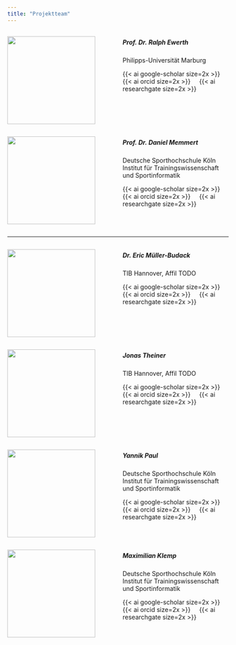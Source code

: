 ```yaml
---
title: "Projektteam"
---
```


::::: columns
::: {.column width="50%" vertical-align="middle"}
[![](img/ewerth.png){fig-align="left" height="200"}](https://scholar.google.de/citations?user=rDiYRfwAAAAJ&hl=de)
:::

::: {.column width="50%"}
##### **Prof. Dr. Ralph Ewerth**

Philipps-Universität Marburg

[{{< ai google-scholar size=2x >}}](https://scholar.google.de/citations?user=rDiYRfwAAAAJ&hl=de){style="text-decoration:none"}     [{{< ai orcid size=2x >}}](https://scholar.google.de/citations?user=rDiYRfwAAAAJ&hl=de){style="text-decoration:none"}     [{{< ai researchgate size=2x >}}](https://scholar.google.de/citations?user=rDiYRfwAAAAJ&hl=de){style="text-decoration:none"}
:::
:::::

::::: columns
::: {.column width="50%" vertical-align="middle"}
[![](img/memmert.png){fig-align="left" height="200"}](https://scholar.google.de/citations?user=rDiYRfwAAAAJ&hl=de)
:::

::: {.column width="50%"}
##### **Prof. Dr. Daniel Memmert**

Deutsche Sporthochschule Köln\
Institut für Trainingswissenschaft und Sportinformatik

[{{< ai google-scholar size=2x >}}](https://scholar.google.de/citations?user=rDiYRfwAAAAJ&hl=de){style="text-decoration:none"}     [{{< ai orcid size=2x >}}](https://scholar.google.de/citations?user=rDiYRfwAAAAJ&hl=de){style="text-decoration:none"}     [{{< ai researchgate size=2x >}}](https://scholar.google.de/citations?user=rDiYRfwAAAAJ&hl=de){style="text-decoration:none"}
:::
:::::

------------------------------------------------------------------------

::::: columns
::: {.column width="50%" vertical-align="middle"}
[![](img/muellerbudack.png){fig-align="left" height="200"}](https://scholar.google.de/citations?user=rDiYRfwAAAAJ&hl=de)
:::

::: {.column width="50%"}
##### **Dr. Eric Müller-Budack**

TIB Hannover, Affil TODO

[{{< ai google-scholar size=2x >}}](https://scholar.google.de/citations?user=rDiYRfwAAAAJ&hl=de){style="text-decoration:none"}     [{{< ai orcid size=2x >}}](https://scholar.google.de/citations?user=rDiYRfwAAAAJ&hl=de){style="text-decoration:none"}     [{{< ai researchgate size=2x >}}](https://scholar.google.de/citations?user=rDiYRfwAAAAJ&hl=de){style="text-decoration:none"}
:::
:::::

::::: columns
::: {.column width="50%" vertical-align="middle"}
[![](img/theiner.png){fig-align="left" height="200"}](https://scholar.google.de/citations?user=rDiYRfwAAAAJ&hl=de)
:::

::: {.column width="50%"}
##### **Jonas Theiner**

TIB Hannover, Affil TODO

[{{< ai google-scholar size=2x >}}](https://scholar.google.de/citations?user=rDiYRfwAAAAJ&hl=de){style="text-decoration:none"}     [{{< ai orcid size=2x >}}](https://scholar.google.de/citations?user=rDiYRfwAAAAJ&hl=de){style="text-decoration:none"}     [{{< ai researchgate size=2x >}}](https://scholar.google.de/citations?user=rDiYRfwAAAAJ&hl=de){style="text-decoration:none"}
:::
:::::

::::: columns
::: {.column width="50%" vertical-align="middle"}
[![](img/paul.png){fig-align="left" height="200"}](https://scholar.google.de/citations?user=rDiYRfwAAAAJ&hl=de)
:::

::: {.column width="50%"}
##### **Yannik Paul**

Deutsche Sporthochschule Köln\
Institut für Trainingswissenschaft und Sportinformatik

[{{< ai google-scholar size=2x >}}](https://scholar.google.de/citations?user=rDiYRfwAAAAJ&hl=de){style="text-decoration:none"}     [{{< ai orcid size=2x >}}](https://scholar.google.de/citations?user=rDiYRfwAAAAJ&hl=de){style="text-decoration:none"}     [{{< ai researchgate size=2x >}}](https://scholar.google.de/citations?user=rDiYRfwAAAAJ&hl=de){style="text-decoration:none"}
:::
:::::

::::: columns
::: {.column width="50%" vertical-align="middle"}
[![](img/klemp.png){fig-align="left" height="200"}](https://scholar.google.de/citations?user=rDiYRfwAAAAJ&hl=de)
:::

::: {.column width="50%"}
##### **Maximilian Klemp**

Deutsche Sporthochschule Köln\
Institut für Trainingswissenschaft und Sportinformatik

[{{< ai google-scholar size=2x >}}](https://scholar.google.de/citations?user=rDiYRfwAAAAJ&hl=de){style="text-decoration:none"}     [{{< ai orcid size=2x >}}](https://scholar.google.de/citations?user=rDiYRfwAAAAJ&hl=de){style="text-decoration:none"}     [{{< ai researchgate size=2x >}}](https://scholar.google.de/citations?user=rDiYRfwAAAAJ&hl=de){style="text-decoration:none"}
:::
:::::
